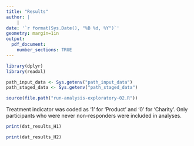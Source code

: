 ```yaml
---
title: "Results"
author: |
    |
date: '`r format(Sys.Date(), "%B %d, %Y")`'
geometry: margin=1in
output: 
  pdf_document:
    number_sections: TRUE
---
```


```r
library(dplyr)
library(readxl)

path_input_data <- Sys.getenv("path_input_data")
path_staged_data <- Sys.getenv("path_staged_data")

source(file.path("run-analysis-exploratory-02.R"))
```

Treatment indicator was coded as '1' for 'Product' and '0' for 'Charity'. Only participants who were never non-responders were included in analyses.

```r
print(dat_results_H1)
```

```r
print(dat_results_H2)
```

